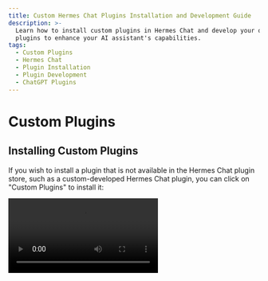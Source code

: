 ```yaml
---
title: Custom Hermes Chat Plugins Installation and Development Guide
description: >-
  Learn how to install custom plugins in Hermes Chat and develop your own
  plugins to enhance your AI assistant's capabilities.
tags:
  - Custom Plugins
  - Hermes Chat
  - Plugin Installation
  - Plugin Development
  - ChatGPT Plugins
---
```


# Custom Plugins

## Installing Custom Plugins

If you wish to install a plugin that is not available in the Hermes Chat plugin store, such as a custom-developed Hermes Chat plugin, you can click on "Custom Plugins" to install it:

<Video src="https://github.com/hermeslabs/hermes-chat/assets/28616219/034a328c-8465-4499-8f93-fdcdb03343cd" />

In addition, Hermes Chat's plugin mechanism is compatible with ChatGPT plugins, so you can easily install corresponding ChatGPT plugins.

If you want to try installing custom plugins on your own, you can use the following links to try:

- `Custom Hermes Plugin` Mock Credit Card: [https://hermes-plugin-mock-credit-card.vercel.app/manifest.json](https://hermes-plugin-mock-credit-card.vercel.app/manifest.json)
- `ChatGPT Plugin` Access Links: [https://www.accesslinks.ai/.well-known/ai-plugin.json](https://www.accesslinks.ai/.well-known/ai-plugin.json)

<Cards rows={2}>
  <Image alt="Installing Custom Plugins S1" height={472} src="https://github.com/hermeslabs/hermes-chat/assets/28616219/bb9cd00f-b20c-4d7b-9c60-b921d350e319" />

  <Image alt="Installing Custom Plugins S2" height={472} src="https://github.com/hermeslabs/hermes-chat/assets/28616219/bdeb678e-6502-4667-86b1-504221ee7ded" />
</Cards>

## Developing Custom Plugins

If you wish to develop a Hermes Chat plugin on your own, feel free to refer to the [Plugin Development Guide](/docs/usage/plugins/development) to expand the possibilities of your AI assistant!
